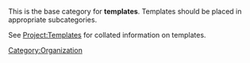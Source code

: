 This is the base category for '''templates'''. Templates should be placed in appropriate subcategories.

See [[Project:Templates]] for collated information on templates.

[[Category:Organization]]